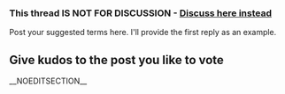 ===This thread IS NOT FOR DISCUSSION - [[:Thread:267980|Discuss here instead]]===
Post your suggested terms here. I'll provide the first reply as an example. 

==Give kudos to the post you like to vote==
__NOEDITSECTION__ <ac_metadata title="Which code to be use for Armored Carrier"> </ac_metadata>